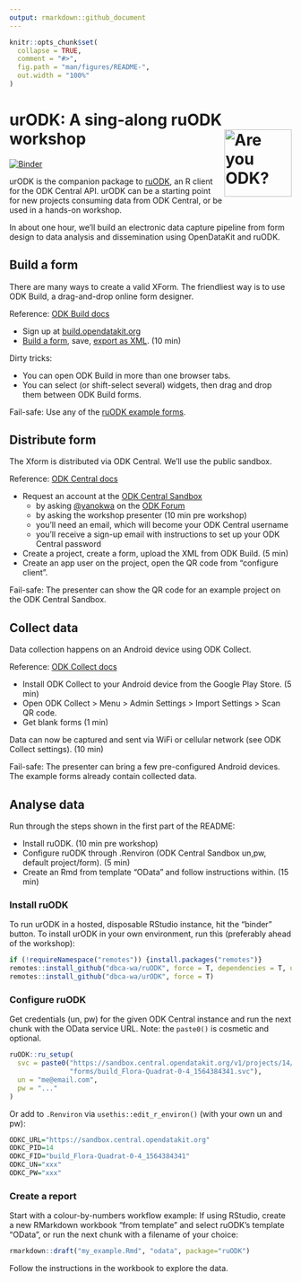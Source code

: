 ```yaml
---
output: rmarkdown::github_document
---
```


<!-- README.md is generated from README.Rmd. Please edit that file -->

```r
knitr::opts_chunk$set(
  collapse = TRUE,
  comment = "#>",
  fig.path = "man/figures/README-",
  out.width = "100%"
)
```

# urODK: A sing-along ruODK workshop <img src="man/figures/ruODK.png" align="right" alt="Are you ODK?" width="120" />

<!-- badges: start -->
[![Binder](https://mybinder.org/badge_logo.svg)](https://mybinder.org/v2/gh/dbca-wa/urODK/master?urlpath=rstudio)
<!-- badges: end -->

urODK is the companion package to [ruODK]((https://dbca-wa.github.io/ruODK/)), 
an R client for the ODK Central API. urODK can be a starting point for new 
projects consuming data from ODK Central, or be used in a hands-on workshop.

In about one hour, we'll build an electronic data capture pipeline from form 
design to data analysis and dissemination using OpenDataKit and ruODK.

## Build a form <a href="#build"></a>
There are many ways to create a valid XForm. The friendliest way is to use
ODK Build, a drag-and-drop online form designer.

Reference: [ODK Build docs](https://docs.opendatakit.org/build-intro/)

* Sign up at [build.opendatakit.org](https://build.opendatakit.org/)
* [Build a form](https://docs.opendatakit.org/build-intro/#form-building), 
  save, [export as XML](https://docs.opendatakit.org/build-intro/#export-forms). 
  (10 min)
  
Dirty tricks:

* You can open ODK Build in more than one browser tabs.
* You can select (or shift-select several) widgets, then drag and drop them 
  between ODK Build forms.

Fail-safe: Use any of the 
[ruODK example forms](https://github.com/dbca-wa/ruODK/tree/master/inst/extdata).

## Distribute form
The Xform is distributed via ODK Central. We'll use the public sandbox.

Reference: [ODK Central docs](https://docs.opendatakit.org/central-using/)

* Request an account at the [ODK Central Sandbox](https://sandbox.central.opendatakit.org/#/login?next=%2F)
  * by asking [@yanokwa](https://forum.opendatakit.org/u/yanokwa/summary) 
    on the [ODK Forum](https://forum.opendatakit.org/)
  * by asking the workshop presenter (10 min pre workshop)
  * you'll need an email, which will become your ODK Central username
  * you'll receive a sign-up email with instructions to set up your ODK Central 
    password
* Create a project, create a form, upload the XML from ODK Build. (5 min)
* Create an app user on the project, open the QR code from "configure client".

Fail-safe: The presenter can show the QR code for an example project on the
ODK Central Sandbox.

## Collect data
Data collection happens on an Android device using ODK Collect.

Reference: [ODK Collect docs](https://docs.opendatakit.org/collect-using/)

* Install ODK Collect to your Android device from the Google Play Store. (5 min)
* Open ODK Collect > Menu > Admin Settings > Import Settings > Scan QR code.
* Get blank forms (1 min)

Data can now be captured and sent via WiFi or cellular network (see ODK Collect 
settings). (10 min)

Fail-safe: The presenter can bring a few pre-configured Android devices. The 
example forms already contain collected data.

## Analyse data <a href="#ru-ready-to-rock"></a>
Run through the steps shown in the first part of the README:

* Install ruODK. (10 min pre workshop)
* Configure ruODK through .Renviron (ODK Central Sandbox un,pw, default project/form). (5 min)
* Create an Rmd from template "OData" and follow instructions within. (15 min)

### Install ruODK
To run urODK in a hosted, disposable RStudio instance, hit the "binder" button.
To install urODK in your own environment, run this (preferably ahead of the 
workshop):

```r
if (!requireNamespace("remotes")) {install.packages("remotes")}
remotes::install_github("dbca-wa/ruODK", force = T, dependencies = T, upgrade = "ask")
remotes::install_github("dbca-wa/urODK", force = T)
```

### Configure ruODK
Get credentials (un, pw) for the given ODK Central instance and run the next 
chunk with the OData service URL. Note: the `paste0()` is cosmetic and optional.

```r
ruODK::ru_setup(
  svc = paste0("https://sandbox.central.opendatakit.org/v1/projects/14/",
               "forms/build_Flora-Quadrat-0-4_1564384341.svc"), 
  un = "me@email.com", 
  pw = "..."
)
```

Or add to `.Renviron` via `usethis::edit_r_environ()` (with your own un and pw):

```r
ODKC_URL="https://sandbox.central.opendatakit.org"
ODKC_PID=14
ODKC_FID="build_Flora-Quadrat-0-4_1564384341"
ODKC_UN="xxx"
ODKC_PW="xxx"
```

### Create a report
Start with a colour-by-numbers workflow example: 
If using RStudio, create a new RMarkdown workbook "from template" and select 
ruODK's template "OData", or run the next chunk with a filename of your choice:

```r
rmarkdown::draft("my_example.Rmd", "odata", package="ruODK")
```

Follow the instructions in the workbook to explore the data.
